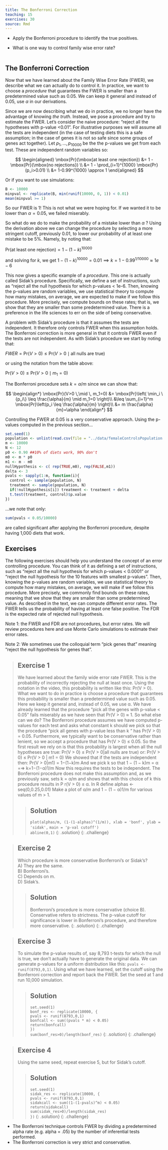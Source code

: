 ```yaml
---
title: The Bonferroni Correction
teaching: 15
exercises: 30
source: Rmd
---
```


::::::::::::::::::::::::::::::::::::::: objectives

- Apply the Bonferroni procedure to identify the true positives.

::::::::::::::::::::::::::::::::::::::::::::::::::

:::::::::::::::::::::::::::::::::::::::: questions

- What is one way to control family wise error rate?

::::::::::::::::::::::::::::::::::::::::::::::::::

```r
```

## The Bonferroni Correction 

Now that we have learned about the Family Wise Error Rate (FWER), we describe 
what we can actually do to control it.  In practice, we want to choose a 
_procedure_ that guarantees the FWER is smaller than a predetermined value such 
as 0.05. We can keep it general and instead of 0.05, use $\alpha$ in our 
derivations.

Since we are now describing what we do in practice, we no longer have the 
advantage of knowing _the truth_. Instead, we pose a procedure and try to 
estimate the FWER.  Let's consider the naive procedure: "reject all the 
hypotheses with p-value <0.01". For illustrative purposes we will assume all the 
tests are independent (in the case of testing diets this is a safe assumption; 
in the case of genes it is not so safe since some groups of genes act together). 
Let $p_1,\dots,p_{10000}$ be the the p-values we get from each test. These are 
independent random variables so: 


$$
\begin{aligned}
\mbox{Pr}(\mbox{at least one rejection}) &= 1 -\mbox{Pr}(\mbox{no rejections}) \\
&= 1 - \prod_{i=1}^{1000} \mbox{Pr}(p_i>0.01) \\
&= 1-0.99^{1000} \approx 1
\end{aligned}
$$


Or if you want to use simulations:

```r
B <- 10000
minpval <- replicate(B, min(runif(10000, 0, 1)) < 0.01)
mean(minpval >= 1)
```

So our FWER is 1! This is not what we were hoping for. If we wanted it to be 
lower than $\alpha=0.05$, we failed miserably. 

So what do we do to make the probability of a mistake lower than $\alpha$ ? 
Using the derivation above we can change the procedure by selecting a more 
stringent cutoff, previously 0.01, to lower our probability of at least one 
mistake to be 5%. Namely, by noting that: 

$\mbox{Pr}(\mbox{at least one rejection}) =  1-(1-k)^{10000}$

and solving for $k$, we get $1-(1-k)^{10000}=0.01 \implies k = 1-0.99^{1/10000} \approx 1e-6$

This now gives a specific example of a _procedure_. This one is actually called 
Sidak's procedure. Specifically, we define a set of instructions, such as 
"reject all the null hypothesis for which p-values < 1e-6. Then, knowing the 
p-values are random variables, we use statistical theory to compute how many 
mistakes, on average, we are expected to make if we follow this procedure. More 
precisely, we compute bounds on these rates; that is, we show that they are 
smaller than some predetermined value. There is a preference in the life 
sciences to err on the side of being conservative.

A problem with Sidak's procedure is that it assumes the tests are independent. 
It therefore only controls FWER when this assumption holds. The Bonferroni 
correction is more general in that it controls FWER even if the tests are not 
independent. 
As with Sidak's procedure we start by noting that: 


$FWER = \mbox{Pr}(V>0) \leq \mbox{Pr}(V>0 \mid \mbox{all nulls are true})$


or using the notation from the table above:

$\mbox{Pr}(V>0) \leq \mbox{Pr}(V>0 \mid m_1=0)$

The Bonferroni procedure sets $k=\alpha/m$ since we can show that:

$$
\begin{align*}
\mbox{Pr}(V>0 \,\mid \, m_1=0) &= \mbox{Pr}\left( \min_i \{p_i\} \leq \frac{\alpha}{m} \mid m_1=0 \right)\\
 &\leq \sum_{i=1}^m \mbox{Pr}\left(p_i \leq \frac{\alpha}{m} \right)\\
 &= m \frac{\alpha}{m}=\alpha
\end{align*}
$$


Controlling the FWER at 0.05 is a very conservative approach. Using the p-values computed in the previous section...

```r
set.seed(1)
population <- unlist(read.csv(file = "../data/femaleControlsPopulation.csv"))
m <- 10000
N <- 12
p0 <- 0.90 ##10% of diets work, 90% don't
m0 <- m * p0
m1 <- m - m0
nullHypothesis <- c( rep(TRUE,m0), rep(FALSE,m1)) 
delta <- 3
pvals <- sapply(1:m, function(i){
  control <- sample(population, N)
  treatment <- sample(population, N)
  if(!nullHypothesis[i]) treatment <- treatment + delta
  t.test(treatment, control)$p.value
})
```

...we note that only:

```r
sum(pvals < 0.05/10000)
```

are called significant after applying the Bonferroni procedure, despite having 
1,000 diets that work. 

## Exercises
The following exercises should help you understand the concept of an error 
controlling procedure. You can think of it as defining a set of instructions, 
such as “reject all the null hypothesis for which p-values < 0.0001” or “reject 
the null hypothesis for the 10 features with smallest p-values”. Then, knowing 
the p-values are random variables, we use statistical theory to compute how many 
mistakes, on average, we will make if we follow this procedure. More precisely, 
we commonly find bounds on these rates, meaning that we show that they are 
smaller than some predetermined value.
As described in the text, we can compute different error rates. The FWER tells 
us the probability of having at least one false positive. The FDR is the 
expected rate of rejected null hypothesis.

Note 1: the FWER and FDR are not procedures, but error rates. We will review 
procedures here and use Monte Carlo simulations to estimate their error rates.

Note 2: We sometimes use the colloquial term “pick genes that” meaning “reject 
the null hypothesis for genes that”.

> ## Exercise 1
> We have learned about the family wide error rate FWER. This is the probability 
> of incorrectly rejecting the null at least once. Using the notation in the 
> video, this probability is written like this: Pr(V > 0).
> What we want to do in practice is choose a procedure that guarantees this 
> probability is smaller than a predetermined value such as 0.05. Here we keep 
> it general and, instead of 0.05, we use α.
> We have already learned that the procedure “pick all the genes with p-value <
> 0.05” fails miserably as we have seen that Pr(V > 0) ≈ 1. So what else can we 
> do?
> The Bonferroni procedure assumes we have computed p-values for each test and 
> asks what constant k should we pick so that the procedure “pick all genes with 
> p-value less than k “ has Pr(V > 0) = 0.05. Furthermore, we typically want to 
> be conservative rather than lenient, so we accept a procedure that has 
> Pr(V > 0) ≤ 0.05.
> So the first result we rely on is that this probability is largest when all 
> the null hypotheses are true:
> Pr(V > 0) ≤ Pr(V > 0|all nulls are true)
> or:
> Pr(V > 0) ≤ Pr(V > 0 | m1 = 0) 
> We showed that if the tests are independent then:
> Pr(V > 0|m1) = 1−(1−k)m 
> And we pick k so that 1 − (1 − k)m = α =⇒ k=1−(1−α)1/m
> Now this requires the tests to be independent. The Bonferroni procedure does 
> not make this assumption and, as we previously saw, sets k = α/m and shows 
> that with this choice of k this procedure results in P r(V > 0) ≤ α.
> In R define
> alphas <- seq(0,0.25,0.01)
> Make a plot of α/m and 1 − (1 − α)1/m for various values of m > 1.
> 
> > ## Solution
> > `plot(alphas/m, (1-(1-alphas)^(1/m)), xlab = 'bonf', ylab = 'sidak',` 
> > `main = 'p-val cutoff')`  
> > `abline(0,1)`
> {: .solution}
{: .challenge}

> ## Exercise 2
> Which procedure is more conservative Bonferroni’s or Sidak’s?  
> A) They are the same.  
> B) Bonferroni's.  
> C) Depends on m.  
> D) Sidak’s.  
> 
> > ## Solution
> > Bonferroni’s procedure is more conservative (choice B). Conservative refers 
> > to strictness. The p-value cutoff for significance is lower in Bonferroni’s 
> > procedure, and therefore more conservative.
> {: .solution}
{: .challenge}

> ## Exercise 3
> To simulate the p-value results of, say 8,793 t-tests for which the null is 
> true, we don’t actually have to generate the original data. We can generate 
> p-values for a uniform distribution like this: `pvals <- runif(8793,0,1)`. 
> Using what we have learned, set the cutoff using the Bonferroni correction and 
> report back the FWER. Set the seed at 1 and run 10,000 simulation.
> 
> > ## Solution
> > `set.seed(1)`  
> > `bonf_res <- replicate(10000, {`  
> > `pvals <- runif(8793,0,1)`  
> > `bonfcall <- sum((pvals * m) < 0.05)`  
> > `return(bonfcall)`  
> > `})`  
> > `sum(bonf_res>0)/length(bonf_res)`
> {: .solution}
{: .challenge}

> ## Exercise 4
> Using the same seed, repeat exercise 5, but for Sidak’s cutoff.
> 
> > ## Solution
> > `set.seed(1)`  
> > `sidak_res <- replicate(10000, {`  
> >   `pvals <- runif(8793,0,1)`  
> >   `sidakcall <- sum((1-(1-pvals)^m) < 0.05)`  
> >   `return(sidakcall)`  
> >   `sum(sidak_res>0)/length(sidak_res)`  
> >   `})`
> {: .solution}
{: .challenge}

:::::::::::::::::::::::::::::::::::::::: keypoints

- The Bonferroni technique controls FWER by dividing a predetermined alpha rate (e.g. alpha = .05) by the number of inferential tests performed.
- The Bonferroni correction is very strict and conservative.

::::::::::::::::::::::::::::::::::::::::::::::::::
